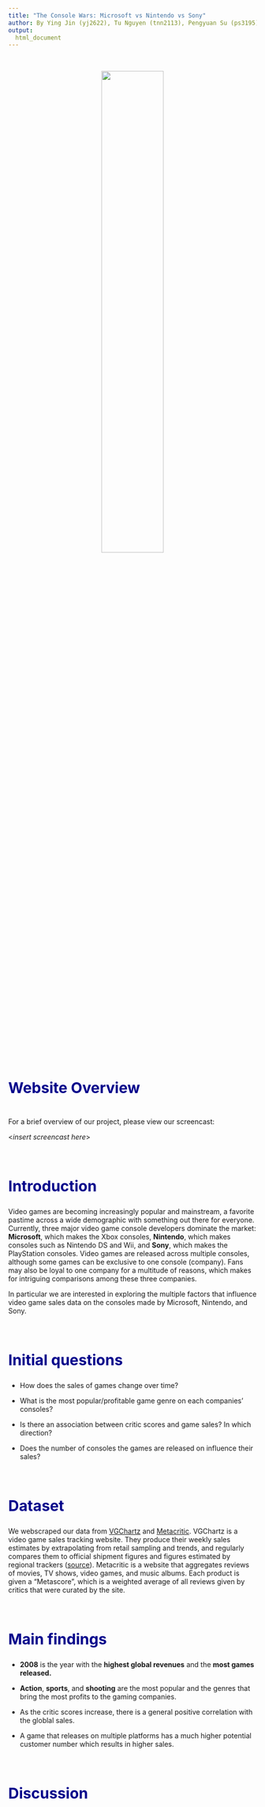 ```yaml
---
title: "The Console Wars: Microsoft vs Nintendo vs Sony"
author: By Ying Jin (yj2622), Tu Nguyen (tnn2113), Pengyuan Su (ps3195), Lily Wang (fw2260), Haoyang Yi (hy2669)
output: 
  html_document
---
```


<style type="text/css">

h1.title {
  font-size: 40px;
  font-family: 'Abel', sans-serif;
  color: #003399;
}
h1.author {
  font-size: 24px;
  font-family: 'Abel', sans-serif;
  color: #003399;
}
h1 { /* Header 1 */
  font-size: 36px;
  color: DarkBlue;
}
h2 { /* Header 2 */
    font-size: 30px;
  color: DarkBlue;
}
h3 { /* Header 3 */
  font-size: 22px;
  color: DarkBlue;
}
</style>

<br>

<center>
<img src="images/home_image.jpg" style="width:50%">
</center>

<br></br>

## Website Overview


<br>
For a brief overview of our project, please view our screencast:

<*insert screencast here*>

<br>

## Introduction

Video games are becoming increasingly popular and mainstream, a favorite pastime across a wide demographic with something out there for everyone. Currently, three major video game console developers dominate the market: **Microsoft**, which makes the Xbox consoles, **Nintendo**, which makes consoles such as Nintendo DS and Wii, and **Sony**, which makes the PlayStation consoles. Video games are released across multiple consoles, although some games can be exclusive to one console (company). Fans may also be loyal to one company for a multitude of reasons, which makes for intriguing comparisons among these three companies. 

In particular we are interested in exploring the multiple factors that influence video game sales data on the consoles made by Microsoft, Nintendo, and Sony.

<br>

## Initial questions

* How does the sales of games change over time?

* What is the most popular/profitable game genre on each companies' consoles?

* Is there an association between critic scores and game sales? In which direction?

* Does the number of consoles the games are released on influence their sales?


<br>

## Dataset 

We webscraped our data from  [VGChartz](https://www.vgchartz.com/games/games.php?name=&keyword=&console=&region=All&developer=&publisher=&goty_year=&genre=Action&boxart=Both&banner=Both&ownership=Both&showmultiplat=No&results=200&order=TotalSales&showtotalsales=0&showtotalsales=1&showpublisher=0&showpublisher=1&showvgchartzscore=0&shownasales=0&shownasales=1&showdeveloper=0&showdeveloper=1&showcriticscore=0&showcriticscore=1&showpalsales=0&showpalsales=1&showreleasedate=0&showreleasedate=1&showuserscore=0&showuserscore=1&showjapansales=0&showjapansales=1&showlastupdate=0&showothersales=0&showothersales=1&showshipped=0) and  [Metacritic](https://www.metacritic.com/browse/games/score/metascore/all/all/filtered?view=detailed&page=0). VGChartz is a video game sales tracking website. They produce their weekly sales estimates by extrapolating from retail sampling and trends, and regularly compares them to official shipment figures and figures estimated by regional trackers ([source](https://www.vgchartz.com/methodology.php)). Metacritic is a website that aggregates reviews of movies, TV shows, video games, and music albums. Each product is given a “Metascore”, which is a weighted average of all reviews given by critics that were curated by the site.  

<br>

## Main findings

* **2008** is the year with the **highest global revenues** and the **most games released.**

* **Action**, **sports**, and **shooting** are the most popular and the genres that bring the most profits to the gaming companies.

* As the critic scores increase, there is a general positive correlation with the globlal sales.

* A game that releases on multiple platforms has a much higher potential customer number which results in higher sales. 

<br>

## Discussion



